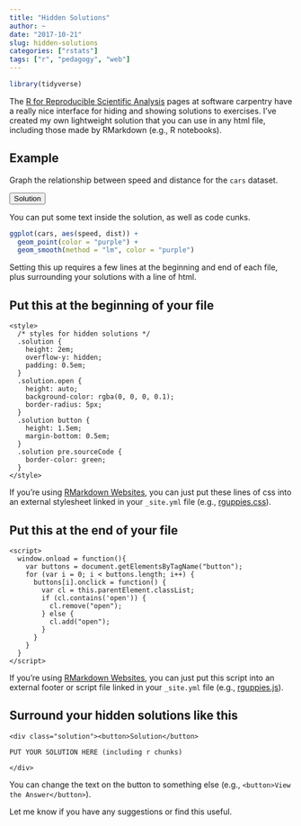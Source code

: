 ```yaml
---
title: "Hidden Solutions"
author: ~
date: "2017-10-21"
slug: hidden-solutions
categories: ["rstats"]
tags: ["r", "pedagogy", "web"]
---
```


```r
library(tidyverse)
```

The [R for Reproducible Scientific Analysis](http://swcarpentry.github.io/r-novice-gapminder/) pages at software carpentry have a really nice interface for hiding and showing solutions to exercises. I've created my own lightweight solution that you can use in any html file, including those made by RMarkdown (e.g., R notebooks).

## Example

Graph the relationship between speed and distance for the `cars` dataset.

<div class="solution"><button>Solution</button>

You can put some text inside the solution, as well as code cunks.

```r
ggplot(cars, aes(speed, dist)) +
  geom_point(color = "purple") +
  geom_smooth(method = "lm", color = "purple")
```

</div>

Setting this up requires a few lines at the beginning and end of each file, plus surrounding your solutions with a line of html.

## Put this at the beginning of your file

```
<style>
  /* styles for hidden solutions */
  .solution {
    height: 2em;
    overflow-y: hidden;
    padding: 0.5em;
  }
  .solution.open { 
    height: auto; 
    background-color: rgba(0, 0, 0, 0.1);
    border-radius: 5px;
  }
  .solution button {
    height: 1.5em;
    margin-bottom: 0.5em;
  }
  .solution pre.sourceCode {
    border-color: green;
  }
</style>
```

If you're using [RMarkdown Websites](http://rmarkdown.rstudio.com/rmarkdown_websites.html), you can just put these lines of css into an external stylesheet linked in your `_site.yml` file (e.g., [rguppies.css](rguppies.css)).

## Put this at the end of your file

```
<script>
  window.onload = function(){
    var buttons = document.getElementsByTagName("button");
    for (var i = 0; i < buttons.length; i++) {
      buttons[i].onclick = function() {
        var cl = this.parentElement.classList;
        if (cl.contains('open')) {
          cl.remove("open");
        } else {
          cl.add("open");
        }
      }
    }
  }
</script>
```

If you're using [RMarkdown Websites](http://rmarkdown.rstudio.com/rmarkdown_websites.html), you can just put this script into an external footer or script file linked in your `_site.yml` file (e.g., [rguppies.js](rguppies.js)).

## Surround your hidden solutions like this

```
<div class="solution"><button>Solution</button>

PUT YOUR SOLUTION HERE (including r chunks)

</div>
```
You can change the text on the button to something else (e.g., `<button>View the Answer</button>`).

Let me know if you have any suggestions or find this useful.